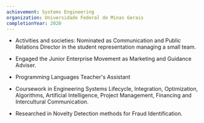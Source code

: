 ```yaml
---
achievement: Systems Engineering
organization: Universidade Federal de Minas Gerais
completionYear: 2020
---
```


- Activities and societies: Nominated as Communication and Public Relations Director in the student representation managing a small team.

- Engaged the Junior Enterprise Movement as Marketing and Guidance Adviser.

- Programming Languages Teacher's Assistant

- Coursework in Engineering Systems Lifecycle, Integration, Optimization, Algorithms, Artificial Intelligence, Project Management, Financing and Intercultural Communication.

- Researched in Novelty Detection methods for Fraud Identification.